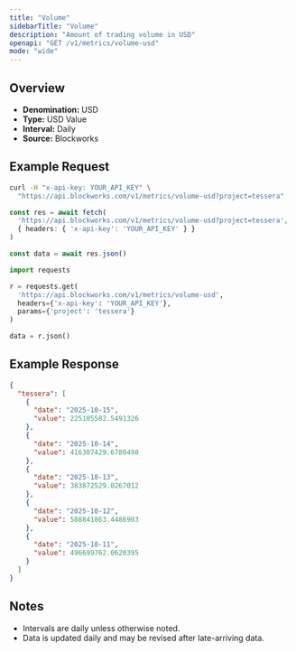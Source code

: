 ```yaml
---
title: "Volume"
sidebarTitle: "Volume"
description: "Amount of trading volume in USD"
openapi: "GET /v1/metrics/volume-usd"
mode: "wide"
---
```


## Overview

- **Denomination:** USD
- **Type:** USD Value
- **Interval:** Daily
- **Source:** Blockworks

## Example Request

<CodeGroup>

```bash cURL
curl -H "x-api-key: YOUR_API_KEY" \
  "https://api.blockworks.com/v1/metrics/volume-usd?project=tessera"
```

```typescript TypeScript
const res = await fetch(
  'https://api.blockworks.com/v1/metrics/volume-usd?project=tessera',
  { headers: { 'x-api-key': 'YOUR_API_KEY' } }
)

const data = await res.json()
```

```python Python
import requests

r = requests.get(
  'https://api.blockworks.com/v1/metrics/volume-usd',
  headers={'x-api-key': 'YOUR_API_KEY'},
  params={'project': 'tessera'}
)

data = r.json()
```

</CodeGroup>

## Example Response

```json
{
  "tessera": [
    {
      "date": "2025-10-15",
      "value": 225105582.5491326
    },
    {
      "date": "2025-10-14",
      "value": 416307429.6780498
    },
    {
      "date": "2025-10-13",
      "value": 383872529.0267012
    },
    {
      "date": "2025-10-12",
      "value": 588841863.4486903
    },
    {
      "date": "2025-10-11",
      "value": 496699762.0620395
    }
  ]
}
```

## Notes
- Intervals are daily unless otherwise noted.
- Data is updated daily and may be revised after late-arriving data.